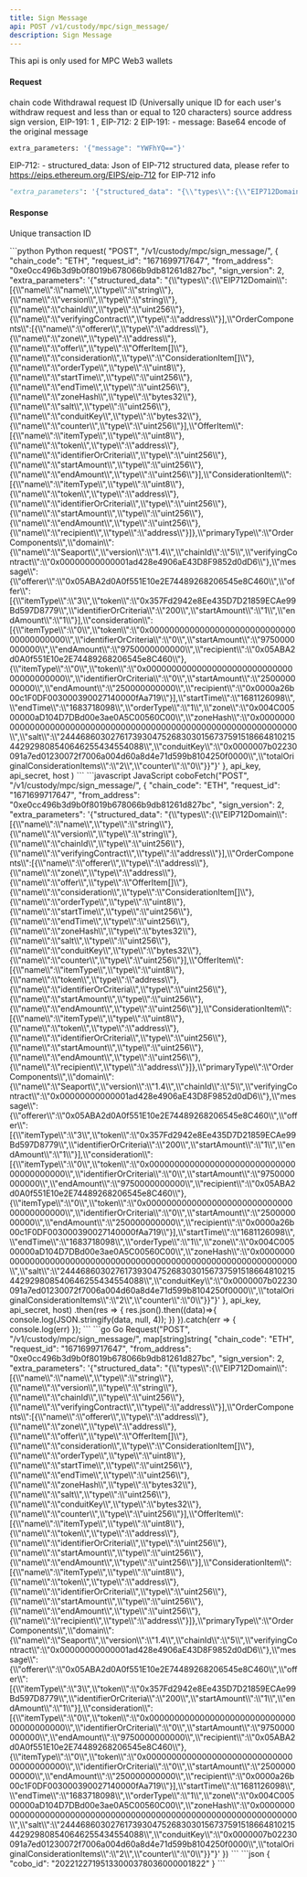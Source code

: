 ```yaml
---
title: Sign Message
api: POST /v1/custody/mpc/sign_message/
description: Sign Message
---
```


<Note>This api is only used for MPC Web3 wallets</Note>

#### Request

<ParamField body="chain_code" type="String" required>chain code</ParamField>
<ParamField body="request_id" type="String" required>Withdrawal request ID (Universally unique ID for each user's withdraw request and less than or equal to 120 characters)</ParamField>
<ParamField body="from_address" type="String" required>source address</ParamField>
<ParamField body="sign_version" type="String" required>sign version, EIP-191: 1 , EIP-712: 2</ParamField>
<ParamField body="extra_parameters" type="Json" required>
EIP-191:
    - message: Base64 encode of the original message
```python Sample
extra_parameters: '{"message": "YWFhYQ=="}'
```
EIP-712:
    - structured_data: Json of EIP-712 structured data, please refer to https://eips.ethereum.org/EIPS/eip-712 for EIP-712 info
```python Sample
"extra_parameters": '{"structured_data": "{\\"types\\":{\\"EIP712Domain\\":[{\\"name\\":\\"name\\",\\"type\\":\\"string\\"},{\\"name\\":\\"version\\",\\"type\\":\\"string\\"},{\\"name\\":\\"chainId\\",\\"type\\":\\"uint256\\"},{\\"name\\":\\"verifyingContract\\",\\"type\\":\\"address\\"}],\\"OrderComponents\\":[{\\"name\\":\\"offerer\\",\\"type\\":\\"address\\"},{\\"name\\":\\"zone\\",\\"type\\":\\"address\\"},{\\"name\\":\\"offer\\",\\"type\\":\\"OfferItem[]\\"},{\\"name\\":\\"consideration\\",\\"type\\":\\"ConsiderationItem[]\\"},{\\"name\\":\\"orderType\\",\\"type\\":\\"uint8\\"},{\\"name\\":\\"startTime\\",\\"type\\":\\"uint256\\"},{\\"name\\":\\"endTime\\",\\"type\\":\\"uint256\\"},{\\"name\\":\\"zoneHash\\",\\"type\\":\\"bytes32\\"},{\\"name\\":\\"salt\\",\\"type\\":\\"uint256\\"},{\\"name\\":\\"conduitKey\\",\\"type\\":\\"bytes32\\"},{\\"name\\":\\"counter\\",\\"type\\":\\"uint256\\"}],\\"OfferItem\\":[{\\"name\\":\\"itemType\\",\\"type\\":\\"uint8\\"},{\\"name\\":\\"token\\",\\"type\\":\\"address\\"},{\\"name\\":\\"identifierOrCriteria\\",\\"type\\":\\"uint256\\"},{\\"name\\":\\"startAmount\\",\\"type\\":\\"uint256\\"},{\\"name\\":\\"endAmount\\",\\"type\\":\\"uint256\\"}],\\"ConsiderationItem\\":[{\\"name\\":\\"itemType\\",\\"type\\":\\"uint8\\"},{\\"name\\":\\"token\\",\\"type\\":\\"address\\"},{\\"name\\":\\"identifierOrCriteria\\",\\"type\\":\\"uint256\\"},{\\"name\\":\\"startAmount\\",\\"type\\":\\"uint256\\"},{\\"name\\":\\"endAmount\\",\\"type\\":\\"uint256\\"},{\\"name\\":\\"recipient\\",\\"type\\":\\"address\\"}]},\\"primaryType\\":\\"OrderComponents\\",\\"domain\\":{\\"name\\":\\"Seaport\\",\\"version\\":\\"1.4\\",\\"chainId\\":\\"5\\",\\"verifyingContract\\":\\"0x00000000000001ad428e4906aE43D8F9852d0dD6\\"},\\"message\\":{\\"offerer\\":\\"0x05ABA2d0A0f551E10e2E74489268206545e8C460\\",\\"offer\\":[{\\"itemType\\":\\"3\\",\\"token\\":\\"0x357Fd2942e8Ee435D7D21859ECAe99Bd597D8779\\",\\"identifierOrCriteria\\":\\"200\\",\\"startAmount\\":\\"1\\",\\"endAmount\\":\\"1\\"}],\\"consideration\\":[{\\"itemType\\":\\"0\\",\\"token\\":\\"0x0000000000000000000000000000000000000000\\",\\"identifierOrCriteria\\":\\"0\\",\\"startAmount\\":\\"9750000000000\\",\\"endAmount\\":\\"9750000000000\\",\\"recipient\\":\\"0x05ABA2d0A0f551E10e2E74489268206545e8C460\\"},{\\"itemType\\":\\"0\\",\\"token\\":\\"0x0000000000000000000000000000000000000000\\",\\"identifierOrCriteria\\":\\"0\\",\\"startAmount\\":\\"250000000000\\",\\"endAmount\\":\\"250000000000\\",\\"recipient\\":\\"0x0000a26b00c1F0DF003000390027140000fAa719\\"}],\\"startTime\\":\\"1681126098\\",\\"endTime\\":\\"1683718098\\",\\"orderType\\":\\"1\\",\\"zone\\":\\"0x004C00500000aD104D7DBd00e3ae0A5C00560C00\\",\\"zoneHash\\":\\"0x0000000000000000000000000000000000000000000000000000000000000000\\",\\"salt\\":\\"24446860302761739304752683030156737591518664810215442929808540646255434554088\\",\\"conduitKey\\":\\"0x0000007b02230091a7ed01230072f7006a004d60a8d4e71d599b8104250f0000\\",\\"totalOriginalConsiderationItems\\":\\"2\\",\\"counter\\":\\"0\\"}}"}'
```
</ParamField>

#### Response
<ResponseField name="cobo_id" type="String" >Unique transaction ID</ResponseField>


<RequestExample>
```python Python
request(
    "POST",
    "/v1/custody/mpc/sign_message/",
    {
        "chain_code": "ETH",
        "request_id": "1671699717647",
        "from_address": "0xe0cc496b3d9b0f8019b678066b9db81261d827bc",
        "sign_version": 2,
        "extra_parameters": '{"structured_data": "{\\"types\\":{\\"EIP712Domain\\":[{\\"name\\":\\"name\\",\\"type\\":\\"string\\"},{\\"name\\":\\"version\\",\\"type\\":\\"string\\"},{\\"name\\":\\"chainId\\",\\"type\\":\\"uint256\\"},{\\"name\\":\\"verifyingContract\\",\\"type\\":\\"address\\"}],\\"OrderComponents\\":[{\\"name\\":\\"offerer\\",\\"type\\":\\"address\\"},{\\"name\\":\\"zone\\",\\"type\\":\\"address\\"},{\\"name\\":\\"offer\\",\\"type\\":\\"OfferItem[]\\"},{\\"name\\":\\"consideration\\",\\"type\\":\\"ConsiderationItem[]\\"},{\\"name\\":\\"orderType\\",\\"type\\":\\"uint8\\"},{\\"name\\":\\"startTime\\",\\"type\\":\\"uint256\\"},{\\"name\\":\\"endTime\\",\\"type\\":\\"uint256\\"},{\\"name\\":\\"zoneHash\\",\\"type\\":\\"bytes32\\"},{\\"name\\":\\"salt\\",\\"type\\":\\"uint256\\"},{\\"name\\":\\"conduitKey\\",\\"type\\":\\"bytes32\\"},{\\"name\\":\\"counter\\",\\"type\\":\\"uint256\\"}],\\"OfferItem\\":[{\\"name\\":\\"itemType\\",\\"type\\":\\"uint8\\"},{\\"name\\":\\"token\\",\\"type\\":\\"address\\"},{\\"name\\":\\"identifierOrCriteria\\",\\"type\\":\\"uint256\\"},{\\"name\\":\\"startAmount\\",\\"type\\":\\"uint256\\"},{\\"name\\":\\"endAmount\\",\\"type\\":\\"uint256\\"}],\\"ConsiderationItem\\":[{\\"name\\":\\"itemType\\",\\"type\\":\\"uint8\\"},{\\"name\\":\\"token\\",\\"type\\":\\"address\\"},{\\"name\\":\\"identifierOrCriteria\\",\\"type\\":\\"uint256\\"},{\\"name\\":\\"startAmount\\",\\"type\\":\\"uint256\\"},{\\"name\\":\\"endAmount\\",\\"type\\":\\"uint256\\"},{\\"name\\":\\"recipient\\",\\"type\\":\\"address\\"}]},\\"primaryType\\":\\"OrderComponents\\",\\"domain\\":{\\"name\\":\\"Seaport\\",\\"version\\":\\"1.4\\",\\"chainId\\":\\"5\\",\\"verifyingContract\\":\\"0x00000000000001ad428e4906aE43D8F9852d0dD6\\"},\\"message\\":{\\"offerer\\":\\"0x05ABA2d0A0f551E10e2E74489268206545e8C460\\",\\"offer\\":[{\\"itemType\\":\\"3\\",\\"token\\":\\"0x357Fd2942e8Ee435D7D21859ECAe99Bd597D8779\\",\\"identifierOrCriteria\\":\\"200\\",\\"startAmount\\":\\"1\\",\\"endAmount\\":\\"1\\"}],\\"consideration\\":[{\\"itemType\\":\\"0\\",\\"token\\":\\"0x0000000000000000000000000000000000000000\\",\\"identifierOrCriteria\\":\\"0\\",\\"startAmount\\":\\"9750000000000\\",\\"endAmount\\":\\"9750000000000\\",\\"recipient\\":\\"0x05ABA2d0A0f551E10e2E74489268206545e8C460\\"},{\\"itemType\\":\\"0\\",\\"token\\":\\"0x0000000000000000000000000000000000000000\\",\\"identifierOrCriteria\\":\\"0\\",\\"startAmount\\":\\"250000000000\\",\\"endAmount\\":\\"250000000000\\",\\"recipient\\":\\"0x0000a26b00c1F0DF003000390027140000fAa719\\"}],\\"startTime\\":\\"1681126098\\",\\"endTime\\":\\"1683718098\\",\\"orderType\\":\\"1\\",\\"zone\\":\\"0x004C00500000aD104D7DBd00e3ae0A5C00560C00\\",\\"zoneHash\\":\\"0x0000000000000000000000000000000000000000000000000000000000000000\\",\\"salt\\":\\"24446860302761739304752683030156737591518664810215442929808540646255434554088\\",\\"conduitKey\\":\\"0x0000007b02230091a7ed01230072f7006a004d60a8d4e71d599b8104250f0000\\",\\"totalOriginalConsiderationItems\\":\\"2\\",\\"counter\\":\\"0\\"}}"}'
    },
    api_key, api_secret, host
)
```
```javascript JavaScript
coboFetch("POST", "/v1/custody/mpc/sign_message/", {
    "chain_code": "ETH",
    "request_id": "1671699717647",
    "from_address": "0xe0cc496b3d9b0f8019b678066b9db81261d827bc",
    "sign_version": 2,
    "extra_parameters": '{"structured_data": "{\\"types\\":{\\"EIP712Domain\\":[{\\"name\\":\\"name\\",\\"type\\":\\"string\\"},{\\"name\\":\\"version\\",\\"type\\":\\"string\\"},{\\"name\\":\\"chainId\\",\\"type\\":\\"uint256\\"},{\\"name\\":\\"verifyingContract\\",\\"type\\":\\"address\\"}],\\"OrderComponents\\":[{\\"name\\":\\"offerer\\",\\"type\\":\\"address\\"},{\\"name\\":\\"zone\\",\\"type\\":\\"address\\"},{\\"name\\":\\"offer\\",\\"type\\":\\"OfferItem[]\\"},{\\"name\\":\\"consideration\\",\\"type\\":\\"ConsiderationItem[]\\"},{\\"name\\":\\"orderType\\",\\"type\\":\\"uint8\\"},{\\"name\\":\\"startTime\\",\\"type\\":\\"uint256\\"},{\\"name\\":\\"endTime\\",\\"type\\":\\"uint256\\"},{\\"name\\":\\"zoneHash\\",\\"type\\":\\"bytes32\\"},{\\"name\\":\\"salt\\",\\"type\\":\\"uint256\\"},{\\"name\\":\\"conduitKey\\",\\"type\\":\\"bytes32\\"},{\\"name\\":\\"counter\\",\\"type\\":\\"uint256\\"}],\\"OfferItem\\":[{\\"name\\":\\"itemType\\",\\"type\\":\\"uint8\\"},{\\"name\\":\\"token\\",\\"type\\":\\"address\\"},{\\"name\\":\\"identifierOrCriteria\\",\\"type\\":\\"uint256\\"},{\\"name\\":\\"startAmount\\",\\"type\\":\\"uint256\\"},{\\"name\\":\\"endAmount\\",\\"type\\":\\"uint256\\"}],\\"ConsiderationItem\\":[{\\"name\\":\\"itemType\\",\\"type\\":\\"uint8\\"},{\\"name\\":\\"token\\",\\"type\\":\\"address\\"},{\\"name\\":\\"identifierOrCriteria\\",\\"type\\":\\"uint256\\"},{\\"name\\":\\"startAmount\\",\\"type\\":\\"uint256\\"},{\\"name\\":\\"endAmount\\",\\"type\\":\\"uint256\\"},{\\"name\\":\\"recipient\\",\\"type\\":\\"address\\"}]},\\"primaryType\\":\\"OrderComponents\\",\\"domain\\":{\\"name\\":\\"Seaport\\",\\"version\\":\\"1.4\\",\\"chainId\\":\\"5\\",\\"verifyingContract\\":\\"0x00000000000001ad428e4906aE43D8F9852d0dD6\\"},\\"message\\":{\\"offerer\\":\\"0x05ABA2d0A0f551E10e2E74489268206545e8C460\\",\\"offer\\":[{\\"itemType\\":\\"3\\",\\"token\\":\\"0x357Fd2942e8Ee435D7D21859ECAe99Bd597D8779\\",\\"identifierOrCriteria\\":\\"200\\",\\"startAmount\\":\\"1\\",\\"endAmount\\":\\"1\\"}],\\"consideration\\":[{\\"itemType\\":\\"0\\",\\"token\\":\\"0x0000000000000000000000000000000000000000\\",\\"identifierOrCriteria\\":\\"0\\",\\"startAmount\\":\\"9750000000000\\",\\"endAmount\\":\\"9750000000000\\",\\"recipient\\":\\"0x05ABA2d0A0f551E10e2E74489268206545e8C460\\"},{\\"itemType\\":\\"0\\",\\"token\\":\\"0x0000000000000000000000000000000000000000\\",\\"identifierOrCriteria\\":\\"0\\",\\"startAmount\\":\\"250000000000\\",\\"endAmount\\":\\"250000000000\\",\\"recipient\\":\\"0x0000a26b00c1F0DF003000390027140000fAa719\\"}],\\"startTime\\":\\"1681126098\\",\\"endTime\\":\\"1683718098\\",\\"orderType\\":\\"1\\",\\"zone\\":\\"0x004C00500000aD104D7DBd00e3ae0A5C00560C00\\",\\"zoneHash\\":\\"0x0000000000000000000000000000000000000000000000000000000000000000\\",\\"salt\\":\\"24446860302761739304752683030156737591518664810215442929808540646255434554088\\",\\"conduitKey\\":\\"0x0000007b02230091a7ed01230072f7006a004d60a8d4e71d599b8104250f0000\\",\\"totalOriginalConsiderationItems\\":\\"2\\",\\"counter\\":\\"0\\"}}"}'
}, api_key, api_secret, host)
    .then(res => {
        res.json().then((data)=>{
            console.log(JSON.stringify(data, null, 4));
        })
    }).catch(err => {
        console.log(err)
    });
```
```go Go
Request("POST", "/v1/custody/mpc/sign_message/", map[string]string{
    "chain_code": "ETH",
    "request_id": "1671699717647",
    "from_address": "0xe0cc496b3d9b0f8019b678066b9db81261d827bc",
    "sign_version": 2,
    "extra_parameters": '{"structured_data": "{\\"types\\":{\\"EIP712Domain\\":[{\\"name\\":\\"name\\",\\"type\\":\\"string\\"},{\\"name\\":\\"version\\",\\"type\\":\\"string\\"},{\\"name\\":\\"chainId\\",\\"type\\":\\"uint256\\"},{\\"name\\":\\"verifyingContract\\",\\"type\\":\\"address\\"}],\\"OrderComponents\\":[{\\"name\\":\\"offerer\\",\\"type\\":\\"address\\"},{\\"name\\":\\"zone\\",\\"type\\":\\"address\\"},{\\"name\\":\\"offer\\",\\"type\\":\\"OfferItem[]\\"},{\\"name\\":\\"consideration\\",\\"type\\":\\"ConsiderationItem[]\\"},{\\"name\\":\\"orderType\\",\\"type\\":\\"uint8\\"},{\\"name\\":\\"startTime\\",\\"type\\":\\"uint256\\"},{\\"name\\":\\"endTime\\",\\"type\\":\\"uint256\\"},{\\"name\\":\\"zoneHash\\",\\"type\\":\\"bytes32\\"},{\\"name\\":\\"salt\\",\\"type\\":\\"uint256\\"},{\\"name\\":\\"conduitKey\\",\\"type\\":\\"bytes32\\"},{\\"name\\":\\"counter\\",\\"type\\":\\"uint256\\"}],\\"OfferItem\\":[{\\"name\\":\\"itemType\\",\\"type\\":\\"uint8\\"},{\\"name\\":\\"token\\",\\"type\\":\\"address\\"},{\\"name\\":\\"identifierOrCriteria\\",\\"type\\":\\"uint256\\"},{\\"name\\":\\"startAmount\\",\\"type\\":\\"uint256\\"},{\\"name\\":\\"endAmount\\",\\"type\\":\\"uint256\\"}],\\"ConsiderationItem\\":[{\\"name\\":\\"itemType\\",\\"type\\":\\"uint8\\"},{\\"name\\":\\"token\\",\\"type\\":\\"address\\"},{\\"name\\":\\"identifierOrCriteria\\",\\"type\\":\\"uint256\\"},{\\"name\\":\\"startAmount\\",\\"type\\":\\"uint256\\"},{\\"name\\":\\"endAmount\\",\\"type\\":\\"uint256\\"},{\\"name\\":\\"recipient\\",\\"type\\":\\"address\\"}]},\\"primaryType\\":\\"OrderComponents\\",\\"domain\\":{\\"name\\":\\"Seaport\\",\\"version\\":\\"1.4\\",\\"chainId\\":\\"5\\",\\"verifyingContract\\":\\"0x00000000000001ad428e4906aE43D8F9852d0dD6\\"},\\"message\\":{\\"offerer\\":\\"0x05ABA2d0A0f551E10e2E74489268206545e8C460\\",\\"offer\\":[{\\"itemType\\":\\"3\\",\\"token\\":\\"0x357Fd2942e8Ee435D7D21859ECAe99Bd597D8779\\",\\"identifierOrCriteria\\":\\"200\\",\\"startAmount\\":\\"1\\",\\"endAmount\\":\\"1\\"}],\\"consideration\\":[{\\"itemType\\":\\"0\\",\\"token\\":\\"0x0000000000000000000000000000000000000000\\",\\"identifierOrCriteria\\":\\"0\\",\\"startAmount\\":\\"9750000000000\\",\\"endAmount\\":\\"9750000000000\\",\\"recipient\\":\\"0x05ABA2d0A0f551E10e2E74489268206545e8C460\\"},{\\"itemType\\":\\"0\\",\\"token\\":\\"0x0000000000000000000000000000000000000000\\",\\"identifierOrCriteria\\":\\"0\\",\\"startAmount\\":\\"250000000000\\",\\"endAmount\\":\\"250000000000\\",\\"recipient\\":\\"0x0000a26b00c1F0DF003000390027140000fAa719\\"}],\\"startTime\\":\\"1681126098\\",\\"endTime\\":\\"1683718098\\",\\"orderType\\":\\"1\\",\\"zone\\":\\"0x004C00500000aD104D7DBd00e3ae0A5C00560C00\\",\\"zoneHash\\":\\"0x0000000000000000000000000000000000000000000000000000000000000000\\",\\"salt\\":\\"24446860302761739304752683030156737591518664810215442929808540646255434554088\\",\\"conduitKey\\":\\"0x0000007b02230091a7ed01230072f7006a004d60a8d4e71d599b8104250f0000\\",\\"totalOriginalConsiderationItems\\":\\"2\\",\\"counter\\":\\"0\\"}}"}'
})
```
</RequestExample>

<ResponseExample>
```json
{
  "cobo_id": "20221227195133000378036000001822"
}
```
</ResponseExample>
